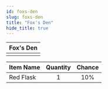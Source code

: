 ```yaml
---
id: foxs-den
slug: foxs-den
title: "Fox's Den"
hide_title: true
---
```



| Fox's Den |
| :------------: |
| <MapIcon iconId="2509"/> |

|Item Name|Quantity|Chance|
|:--|:-:|:-:|
| <ItemIcon iconId="2667" height="32" /> Red Flask|1|10%|

